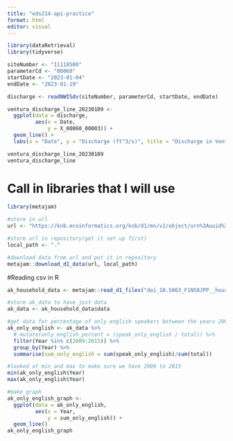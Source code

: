 ```yaml
---
title: "eds214-api-practice"
format: html
editor: visual
---
```


```r
library(dataRetrieval)
library(tidyverse)

siteNumber <- "11118500"
parameterCd <- "00060"
startDate <- "2023-01-04"
endDate <- "2023-01-19"

discharge <- readNWISdv(siteNumber, parameterCd, startDate, endDate)

ventura_discharge_line_20230109 <- 
  ggplot(data = discharge, 
         aes(x = Date, 
             y = X_00060_00003)) + 
  geom_line() + 
  labs(x = "Date", y = "Discharge (ft^3/s)", title = "Discharge in Ventura River", subtitle = "Discharge caused by Hurricane Hilary")

ventura_discharge_line_20230109
ventura_discharge_line

```

# Call in libraries that I will use
```r
library(metajam)

```


```r
#store in url
url <- "https://knb.ecoinformatics.org/knb/d1/mn/v2/object/urn%3Auuid%3A7fc6f6db-c5ea-426a-a743-1f2edafb43b8"

#store url in repository(get it set up first)
local_path <- "."

#download data from url and put it in repository
metajam::download_d1_data(url, local_path)

```

#Reading csv in R
```r
ak_household_data <- metajam::read_d1_files("doi_10.5063_F1N58JPP__household_language__csv/")
```

```r
#store ak_data to have just data
ak_data <- ak_household_data$data

#get data for percentage of only english speakers between the years 2009 to 2015
ak_only_english <- ak_data %>% 
  # mutate(only_english_percent = (speak_only_english / total)) %>% 
  filter(Year %in% c(2009:2015)) %>% 
  group_by(Year) %>% 
  summarise(sum_only_english = sum(speak_only_english)/sum(total))

#looked at min and max to make sure we have 2009 to 2015
min(ak_only_english$Year)
max(ak_only_english$Year)

#make graph
ak_only_english_graph <- 
  ggplot(data = ak_only_english, 
         aes(x = Year, 
             y = sum_only_english)) + 
  geom_line()
ak_only_english_graph
```




